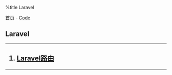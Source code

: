 %title Laravel

[[../../index|首页]] - [[../index|Code]]
==Laravel==
----
<h2>
# [[routes|Laravel路由]]
</h2>
----
